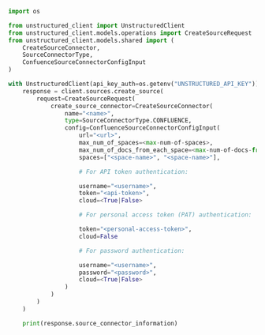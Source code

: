 ```python Python SDK
import os

from unstructured_client import UnstructuredClient
from unstructured_client.models.operations import CreateSourceRequest
from unstructured_client.models.shared import (
    CreateSourceConnector,
    SourceConnectorType,
    ConfuenceSourceConnectorConfigInput
)

with UnstructuredClient(api_key_auth=os.getenv("UNSTRUCTURED_API_KEY")) as client:
    response = client.sources.create_source(
        request=CreateSourceRequest(
            create_source_connector=CreateSourceConnector(
                name="<name>",
                type=SourceConnectorType.CONFLUENCE,
                config=ConfluenceSourceConnectorConfigInput(
                    url="<url>",
                    max_num_of_spaces=<max-num-of-spaces>,
                    max_num_of_docs_from_each_space=<max-num-of-docs-from-each-space>,
                    spaces=["<space-name>", "<space-name>"],

                    # For API token authentication:

                    username="<username>",
                    token="<api-token>",
                    cloud=<True|False>

                    # For personal access token (PAT) authentication:

                    token="<personal-access-token>",
                    cloud=False

                    # For password authentication:

                    username="<username>",
                    password="<password>",
                    cloud=<True|False>     
                )
            )
        )
    )

    print(response.source_connector_information)
```